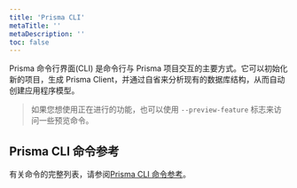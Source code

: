 ```yaml
---
title: 'Prisma CLI'
metaTitle: ''
metaDescription: ''
toc: false
---
```


<TopBlock>

Prisma 命令行界面(CLI) 是命令行与 Prisma 项目交互的主要方式。它可以初始化新的项目，生成 Prisma Client，并通过自省来分析现有的数据库结构，从而自动创建应用程序模型。

> 如果您想使用正在进行的功能，也可以使用 `--preview-feature` 标志来访问一些预览命令。

</TopBlock>

## Prisma CLI 命令参考

有关命令的完整列表，请参阅[Prisma CLI 命令参考](../../../reference/api-reference/command-reference)<span class="api"></span>。
